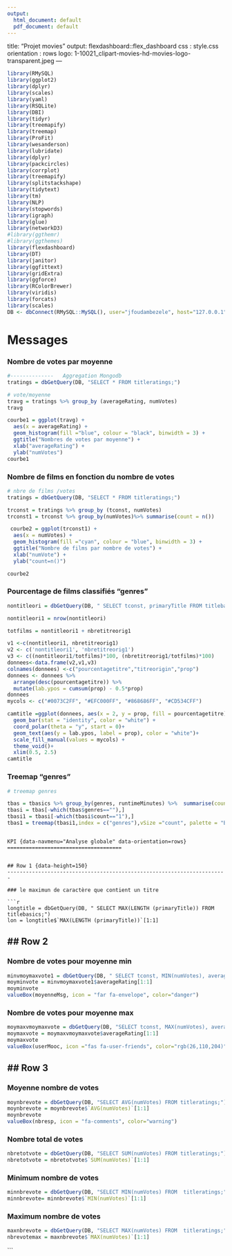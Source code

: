 ```yaml
---
output:
  html_document: default
  pdf_document: default
---
```


title: "Projet movies"
output: flexdashboard::flex_dashboard
css : style.css
orientation : rows
logo: 1-10021_clipart-movies-hd-movies-logo-transparent.jpeg
---

```r
library(RMySQL)
library(ggplot2)
library(dplyr)
library(scales)
library(yaml)
library(RSQLite)
library(DBI)
library(tidyr)
library(treemapify)
library(treemap)
library(ProFit)
library(wesanderson)
library(lubridate)
library(dplyr)
library(packcircles)
library(corrplot)
library(treemapify)
library(splitstackshape)
library(tidytext)
library(tm)
library(NLP)
library(stopwords)
library(igraph)
library(glue)
library(networkD3)
#library(ggthemr)
#library(ggthemes)
library(flexdashboard)
library(DT)
library(janitor)
library(ggfittext)
library(gridExtra)
library(ggforce)
library(RColorBrewer)
library(viridis)
library(forcats)
library(scales)
DB <- dbConnect(RMySQL::MySQL(), user="jfoudambezele", host="127.0.0.1",password="w7YH:Y@nF_\\4z>", dbname="bdd_jfoudambezele")
```


Messages {data-navmenu="ANALYSE MOVIES" data-icon="people-outline" .storyboard}
=====================================  


### Nombre de votes par moyenne
    
```r
#--------------   Aggregation Mongodb 
tratings = dbGetQuery(DB, "SELECT * FROM titleratings;")

# vote/moyenne
travg = tratings %>% group_by (averageRating, numVotes)
travg

courbe1 = ggplot(travg) +
  aes(x = averageRating) +
  geom_histogram(fill ="blue", colour = "black", binwidth = 3) +
  ggtitle("Nombres de votes par moyenne") +
  xlab("averageRating") +
  ylab("numVotes")
courbe1
``` 

    
### Nombre de films en fonction du nombre de votes
    
```r
# nbre de films /votes
tratings = dbGetQuery(DB, "SELECT * FROM titleratings;")

trconst = tratings %>% group_by (tconst, numVotes)
trconst1 = trconst %>% group_by(numVotes)%>% summarise(count = n())  

 courbe2 = ggplot(trconst1) +
  aes(x = numVotes) +
  geom_histogram(fill ="cyan", colour = "blue", binwidth = 3) +
  ggtitle("Nombre de films par nombre de votes") +
  xlab("numVote") +
  ylab("count=n()")

courbe2
```
    
### Pourcentage de films classifiés "genres"

```r
nontitleori = dbGetQuery(DB, " SELECT tconst, primaryTitle FROM titlebasics WHERE  NOT primaryTitle = originalTitle ;")

nontitleori1 = nrow(nontitleori)

totfilms = nontitleori1 + nbretitreorig1

v1 <-c(nontitleori1, nbretitreorig1)
v2 <- c('nontitleori1', 'nbretitreorig1')
v3 <- c((nontitleori1/totfilms)*100, (nbretitreorig1/totfilms)*100)
donnees<-data.frame(v2,v1,v3)
colnames(donnees) <-c("pourcentagetitre","titreorigin","prop")
donnees <- donnees %>%
  arrange(desc(pourcentagetitre)) %>%
  mutate(lab.ypos = cumsum(prop) - 0.5*prop)
donnees
mycols <- c("#0073C2FF", "#EFC000FF", "#868686FF", "#CD534CFF")

camtitle =ggplot(donnees, aes(x = 2, y = prop, fill = pourcentagetitre)) +
  geom_bar(stat = "identity", color = "white") +
  coord_polar(theta = "y", start = 0)+
  geom_text(aes(y = lab.ypos, label = prop), color = "white")+
  scale_fill_manual(values = mycols) +
  theme_void()+
  xlim(0.5, 2.5)
camtitle

```

### Treemap "genres"
    
```r
# treemap genres

tbas = tbasics %>% group_by(genres, runtimeMinutes) %>%  summarise(count = n())
tbasi = tbas[-which(tbas$genres==""),]
tbasi1 = tbasi[-which(tbasi$count=="1"),]
tbas1 = treemap(tbasi1,index = c("genres"),vSize ="count", palette = "Blues", type="value") 
```
 

```

KPI {data-navmenu="Analyse globale" data-orientation=rows}
===================================== 


## Row 1 {data-height=150}
-----------------------------------------------------------------------

### le maximun de caractère que contient un titre

```r

longtitle = dbGetQuery(DB, " SELECT MAX(LENGTH (primaryTitle)) FROM titlebasics;")
lon = longtitle$`MAX(LENGTH (primaryTitle))`[1:1]
```


## Row 2 {data-height=150}
-----------------------------------------------------------------------


### Nombre de votes pour moyenne min

```r
minvmoymaxvote1 = dbGetQuery(DB, " SELECT tconst, MIN(numVotes), averageRating FROM titleratings ;")
moyminvote = minvmoymaxvote1$averageRating[1:1]
moyminvote 
valueBox(moyenneMsg, icon = "far fa-envelope", color="danger")
```

### Nombre de votes pour moyenne max

```r
moymaxvmoymaxvote = dbGetQuery(DB, "SELECT tconst, MAX(numVotes), averageRating FROM titleratings;")
moymaxvote = moymaxvmoymaxvote$averageRating[1:1]
moymaxvote 
valueBox(userMooc, icon ="fas fa-user-friends", color="rgb(26,110,204)")
```

## Row 3 {data-height=150}
-----------------------------------------------------------------------

### Moyenne nombre de votes

```r
moynbrevote = dbGetQuery(DB, "SELECT AVG(numVotes) FROM titleratings;")
moynbrevote = moynbrevote$`AVG(numVotes)`[1:1]
moynbrevote
valueBox(nbresp, icon = "fa-comments", color="warning")
```

### Nombre total de votes

```r
nbretotvote = dbGetQuery(DB, "SELECT SUM(numVotes) FROM titleratings;")
nbretotvote = nbretotvote$`SUM(numVotes)`[1:1]
```

### Minimum nombre de votes
```r
minnbrevote = dbGetQuery(DB, "SELECT MIN(numVotes) FROM  titleratings;")
minnbrevote= minnbrevote$`MIN(numVotes)`[1:1]
```

### Maximum nombre de votes
```r
maxnbrevote = dbGetQuery(DB, "SELECT MAX(numVotes) FROM  titleratings;")
nbrevotemax = maxnbrevote$`MAX(numVotes)`[1:1]
```


```


    

